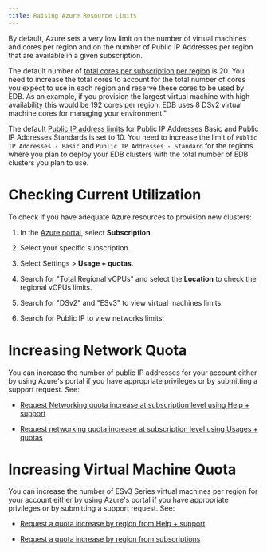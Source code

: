 ```yaml
---
title: Raising Azure Resource Limits
---
```


By default, Azure sets a very low limit on the number of virtual machines and cores per region and on the number of Public IP Addresses per region that are available in a given subscription. 

The default number of [total cores per subscription per region](https://docs.microsoft.com/en-us/azure/azure-resource-manager/management/azure-subscription-service-limits#virtual-machines-limits---azure-resource-manager) is 20. You need to increase the total cores to account for the total number of cores you expect to use in each region and reserve these cores to be used by EDB. As an example, if you provision the largest virtual machine with high availability this would be 192 cores per region. EDB uses 8 DSv2 virtual machine cores for managing your environment."

The default [Public IP address limits](https://docs.microsoft.com/en-us/azure/azure-resource-manager/management/azure-subscription-service-limits#publicip-address) for Public IP Addresses Basic and Public IP Addresses Standards is set to 10. You need to increase the limit of `Public IP Addresses - Basic` and `Public IP Addresses - Standard` for the regions where you plan to deploy your EDB clusters with the total number of EDB clusters you plan to use.


# Checking Current Utilization

To check if you have adequate Azure resources to provision new clusters:

1. In the [Azure portal](https://portal.azure.com/), select **Subscription**.

2. Select your specific subscription.
3. Select Settings > **Usage + quotas**.
4. Search for "Total Regional vCPUs" and select the **Location** to check the regional vCPUs limits.
5. Search for "DSv2" and "ESv3" to view virtual machines limits.
6. Search for Public IP to view networks limits.


# Increasing Network Quota

You can increase the number of public IP addresses for your account either by using Azure's portal if you have appropriate privileges or by submitting a support request. See: 

- [Request Networking quota increase at subscription level using Help + support](https://docs.microsoft.com/en-us/azure/azure-portal/supportability/networking-quota-requests#request-networking-quota-increase-at-subscription-level-using-help--support)

- [Request networking quota increase at subscription level using Usages + quotas](https://docs.microsoft.com/en-us/azure/azure-portal/supportability/networking-quota-requests#request-networking-quota-increase-at-subscription-level-using-usages--quotas)


# Increasing Virtual Machine Quota

You can increase the number of ESv3 Series virtual machines per region for your account either by using Azure's portal if you have appropriate privileges or by submitting a support request. See:

- [Request a quota increase by region from Help + support](https://docs.microsoft.com/en-us/azure/azure-portal/supportability/regional-quota-requests#request-a-quota-increase-by-region-from-help--support)

- [Request a quota increase by region from subscriptions](https://docs.microsoft.com/en-us/azure/azure-portal/supportability/regional-quota-requests#request-a-quota-increase-by-region-from-subscriptions)




